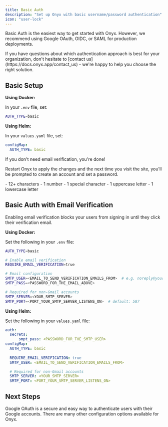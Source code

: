 ```yaml
---
title: Basic Auth
description: "Set up Onyx with basic username/password authentication"
icon: "user-lock"
---
```


Basic Auth is the easiest way to get started with Onyx. However, we recommend using Google OAuth, OIDC, or SAML for production deployments.

<Tip>
  If you have questions about which authentication approach is best for your organization, don't hesitate to [contact us](https://docs.onyx.app/contact_us) - we're happy to help you choose the right solution.
</Tip>

## Basic Setup

**Using Docker:**

In your `.env` file, set:

```bash
AUTH_TYPE=basic
```

**Using Helm:**

In your `values.yaml` file, set:

```yaml
configMap: 
  AUTH_TYPE: basic
```
If you don't need email verification, you're done!

Restart Onyx to apply the changes and the next time you visit the site, you'll be prompted to create an account and set a password.

<Accordion title="Password Requirements">
    - 12+ characters
    - 1 number
    - 1 special character
    - 1 uppercase letter
    - 1 lowercase letter
</Accordion>

## Basic Auth with Email Verification

Enabling email verification blocks your users from signing in until they click their verification email.

**Using Docker:**

Set the following in your `.env` file:

```bash
AUTH_TYPE=basic

# Enable email verification
REQUIRE_EMAIL_VERIFICATION=true

# Email configuration
SMTP_USER=<EMAIL_TO_SEND_VERIFICATION_EMAILS_FROM>  # e.g. noreply@yourcompany.com
SMTP_PASS=<PASSWORD_FOR_THE_EMAIL_ABOVE>

# Required for non-Gmail accounts
SMTP_SERVER=<YOUR_SMTP_SERVER>
SMTP_PORT=<PORT_YOUR_SMTP_SERVER_LISTENS_ON>  # default: 587
```

**Using Helm:**

Set the following in your `values.yaml` file:

```yaml
auth:
  secrets:
      smpt_pass: <PASSWORD_FOR_THE_SMTP_USER>
configMap: 
  AUTH_TYPE: basic
  
  REQUIRE_EMAIL_VERIFICATION: true
  SMTP_USER: <EMAIL_TO_SEND_VERIFICATION_EMAILS_FROM>

  # Required for non-Gmail accounts
  SMTP_SERVER: <YOUR_SMTP_SERVER>
  SMTP_PORT: <PORT_YOUR_SMTP_SERVER_LISTENS_ON>
```

## Next Steps
<CardGroup cols={2}>
  <Card title="Set up Google OAuth" icon="google" href="/deployment/authentication/oauth">
    Google OAuth is a secure and easy way to authenticate users with their Google accounts.
  </Card>
  <Card title="Other Onyx Configuration Options" icon="gear" href="/deployment/configuration/env_vars">
    There are many other configuration options available for Onyx.
  </Card>
</CardGroup>